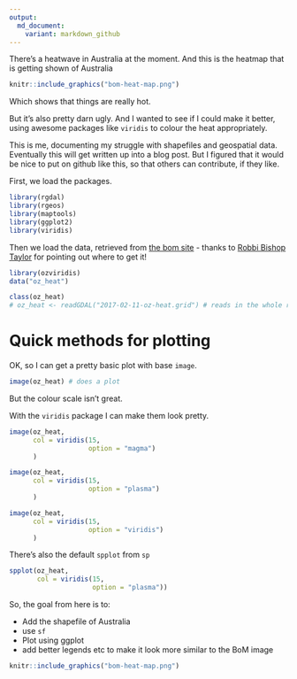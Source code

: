 ```yaml
---
output:
  md_document:
    variant: markdown_github
---
```


There's a heatwave in Australia at the moment. And this is the heatmap that is getting shown of Australia

```r

knitr::include_graphics("bom-heat-map.png")

```

Which shows that things are really hot.

But it's also pretty darn ugly. And I wanted to see if I could make it better, using awesome packages like `viridis` to colour the heat appropriately.

This is me, documenting my struggle with shapefiles and geospatial data. Eventually this will get written up into a blog post. But I figured that it would be nice to put on github like this, so that others can contribute, if they like.

First, we load the packages.

```r

library(rgdal)
library(rgeos)
library(maptools)
library(ggplot2)
library(viridis)

```

Then we load the data, retrieved from [the bom site](http://www.bom.gov.au/jsp/awap/temp/index.jsp) - thanks to [Robbi Bishop Taylor](https://twitter.com/robbibt) for pointing out where to get it!

```r
library(ozviridis)
data("oz_heat")

class(oz_heat)
# oz_heat <- readGDAL("2017-02-11-oz-heat.grid") # reads in the whole raster

```

# Quick methods for plotting

OK, so I can get a pretty basic plot with base `image`.

```r

image(oz_heat) # does a plot

```

But the colour scale isn't great.

With the `viridis` package I can make them look pretty.

```r

image(oz_heat,
      col = viridis(15,
                    option = "magma")
      )

image(oz_heat,
      col = viridis(15,
                    option = "plasma")
      )

image(oz_heat,
      col = viridis(15,
                    option = "viridis")
      )


```

There's also the default `spplot` from `sp`

```r

spplot(oz_heat,
       col = viridis(15,
                     option = "plasma"))

```

So, the goal from here is to:

- Add the shapefile of Australia
- use `sf`
- Plot using ggplot
- add better legends etc to make it look more similar to the BoM image


```r

knitr::include_graphics("bom-heat-map.png")

```